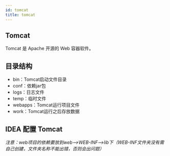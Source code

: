 ```yaml
---
id: tomcat
title: tomcat
---
```


## Tomcat
Tomcat 是 Apache 开源的 Web 容器软件。

## 目录结构

- bin：Tomcat启动文件目录
- conf：依赖jar包
- logs：日志文件
- temp：临时文件
- webapps：Tomcat运行项目文件
- work：Tomcat运行之后存放数据



## IDEA 配置 Tomcat

*注意：web项目的依赖要放到web-->WEB-INF-->lib下（WEB-INF文件夹没有需自己创建，文件夹名称不能出错，否则会出问题）*

<ImgBox src="https://upyun1.surcode.cn/imgs/20200602003346.png" width="450px"/>